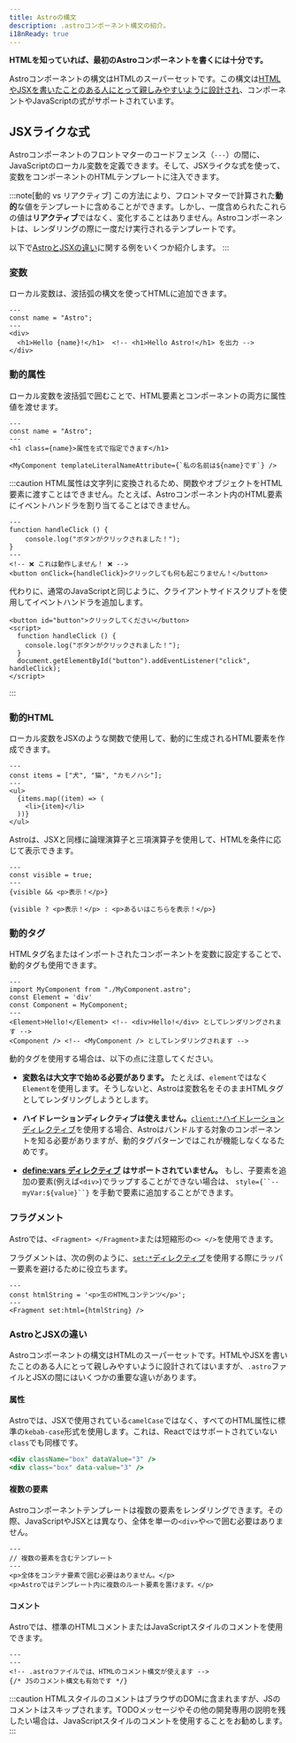 ```yaml
---
title: Astroの構文
description: .astroコンポーネント構文の紹介。
i18nReady: true
---
```


**HTMLを知っていれば、最初のAstroコンポーネントを書くには十分です。**

Astroコンポーネントの構文はHTMLのスーパーセットです。この構文は[HTMLやJSXを書いたことのある人にとって親しみやすいように設計され](#astroとjsxの違い)、コンポーネントやJavaScriptの式がサポートされています。

## JSXライクな式

Astroコンポーネントのフロントマターのコードフェンス（`---`）の間に、JavaScriptのローカル変数を定義できます。そして、JSXライクな式を使って、変数をコンポーネントのHTMLテンプレートに注入できます。

:::note[動的 vs リアクティブ]
この方法により、フロントマターで計算された**動的**な値をテンプレートに含めることができます。しかし、一度含められたこれらの値は**リアクティブ**ではなく、変化することはありません。Astroコンポーネントは、レンダリングの際に一度だけ実行されるテンプレートです。

以下で[AstroとJSXの違い](#astroとjsxの違い)に関する例をいくつか紹介します。
:::

### 変数

ローカル変数は、波括弧の構文を使ってHTMLに追加できます。

```astro title="src/components/Variables.astro" "{name}"
---
const name = "Astro";
---
<div>
  <h1>Hello {name}!</h1>  <!-- <h1>Hello Astro!</h1> を出力 -->
</div>
```

### 動的属性

ローカル変数を波括弧で囲むことで、HTML要素とコンポーネントの両方に属性値を渡せます。

```astro title="src/components/DynamicAttributes.astro" "{name}" "${name}"
---
const name = "Astro";
---
<h1 class={name}>属性を式で指定できます</h1>

<MyComponent templateLiteralNameAttribute={`私の名前は${name}です`} />
```

:::caution
HTML属性は文字列に変換されるため、関数やオブジェクトをHTML要素に渡すことはできません。たとえば、Astroコンポーネント内のHTML要素にイベントハンドラを割り当てることはできません。

```astro title="dont-do-this.astro"
---
function handleClick () {
    console.log("ボタンがクリックされました！");
}
---
<!-- ❌ これは動作しません！ ❌ -->
<button onClick={handleClick}>クリックしても何も起こりません！</button>
```

代わりに、通常のJavaScriptと同じように、クライアントサイドスクリプトを使用してイベントハンドラを追加します。

```astro title="do-this-instead.astro"
<button id="button">クリックしてください</button>
<script>
  function handleClick () {
    console.log("ボタンがクリックされました！");
  }
  document.getElementById("button").addEventListener("click", handleClick);
</script>
```
:::

### 動的HTML

ローカル変数をJSXのような関数で使用して、動的に生成されるHTML要素を作成できます。

```astro title="src/components/DynamicHtml.astro" "{item}"
---
const items = ["犬", "猫", "カモノハシ"];
---
<ul>
  {items.map((item) => (
    <li>{item}</li>
  ))}
</ul>
```

Astroは、JSXと同様に論理演算子と三項演算子を使用して、HTMLを条件に応じて表示できます。

```astro title="src/components/ConditionalHtml.astro" "visible"
---
const visible = true;
---
{visible && <p>表示！</p>}

{visible ? <p>表示！</p> : <p>あるいはこちらを表示！</p>}
```

### 動的タグ

HTMLタグ名またはインポートされたコンポーネントを変数に設定することで、動的タグも使用できます。

```astro title="src/components/DynamicTags.astro" /Element|(?<!My)Component/
---
import MyComponent from "./MyComponent.astro";
const Element = 'div'
const Component = MyComponent;
---
<Element>Hello!</Element> <!-- <div>Hello!</div> としてレンダリングされます -->
<Component /> <!-- <MyComponent /> としてレンダリングされます -->
```

動的タグを使用する場合は、以下の点に注意してください。

- **変数名は大文字で始める必要があります。** たとえば、`element`ではなく`Element`を使用します。そうしないと、Astroは変数名をそのままHTMLタグとしてレンダリングしようとします。

- **ハイドレーションディレクティブは使えません。**[`client:*`ハイドレーションディレクティブ](/ja/guides/framework-components/#インタラクティブなコンポーネント)を使用する場合、Astroはバンドルする対象のコンポーネントを知る必要がありますが、動的タグパターンではこれが機能しなくなるためです。

- **[define:vars ディレクティブ](/ja/reference/directives-reference/#definevars) はサポートされていません。** もし、子要素を追加の要素(例えば`<div>`)でラップすることができない場合は、 `style={``--myVar:${value}``}` を手動で要素に追加することができます。

### フラグメント

Astroでは、`<Fragment> </Fragment>`または短縮形の`<> </>`を使用できます。

フラグメントは、次の例のように、[`set:*`ディレクティブ](/ja/reference/directives-reference/#sethtml)を使用する際にラッパー要素を避けるために役立ちます。

```astro title="src/components/SetHtml.astro" "Fragment"
---
const htmlString = '<p>生のHTMLコンテンツ</p>';
---
<Fragment set:html={htmlString} />
```

### AstroとJSXの違い

Astroコンポーネントの構文はHTMLのスーパーセットです。HTMLやJSXを書いたことのある人にとって親しみやすいように設計されてはいますが、`.astro`ファイルとJSXの間にはいくつかの重要な違いがあります。

#### 属性

Astroでは、JSXで使用されている`camelCase`ではなく、すべてのHTML属性に標準の`kebab-case`形式を使用します。これは、Reactではサポートされていない`class`でも同様です。

```jsx del={1} ins={2} title="example.astro"
<div className="box" dataValue="3" />
<div class="box" data-value="3" />
```

#### 複数の要素

Astroコンポーネントテンプレートは複数の要素をレンダリングできます。その際、JavaScriptやJSXとは異なり、全体を単一の`<div>`や`<>`で囲む必要はありません。

```astro title="src/components/RootElements.astro"
---
// 複数の要素を含むテンプレート
---
<p>全体をコンテナ要素で囲む必要はありません。</p>
<p>Astroではテンプレート内に複数のルート要素を置けます。</p>
```

#### コメント

Astroでは、標準のHTMLコメントまたはJavaScriptスタイルのコメントを使用できます。

```astro title="example.astro"
---
---
<!-- .astroファイルでは、HTMLのコメント構文が使えます -->
{/* JSのコメント構文も有効です */}
```

:::caution
HTMLスタイルのコメントはブラウザのDOMに含まれますが、JSのコメントはスキップされます。TODOメッセージやその他の開発専用の説明を残したい場合は、JavaScriptスタイルのコメントを使用することをお勧めします。
:::
